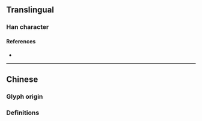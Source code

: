 {{also|療}}
{{character info}}
==Translingual==

===Han character===
{{Han char|rn=104|rad=疒|as=02|sn=7|four=|canj=KNN|ids=⿸疒了}}

====References====
* {{Han ref|kx=0769.091|hdz=42659.120|uh=7597|ud=30103}}

----

==Chinese==

===Glyph origin===
{{Han simp|療|f=尞|t=了}}

===Definitions===
{{zh-see|療}}